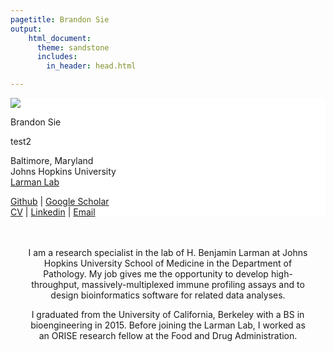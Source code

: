 ```yaml
---
pagetitle: Brandon Sie
output:
    html_document:
      theme: sandstone
      includes: 
        in_header: head.html

---
```

  

<!-- <div class = "siteinfo" align = "center" style = "min-height: 80vh; display:flex; justify-content: flex-end; flex-direction: column;">   -->

<a class="anchor" id="bio"></a>
<div class = "row" style = "background: linear-gradient(rgba(255,255,255,0.9), rgba(255,255,255,1));">

<div class = "col-6 col-sm-auto">

<img class = "profpic1" src="docs/brandonsie.png">
</div>

<div class = "col-6 col-sm-auto" align = "center">
<p class = "name">Brandon Sie</p>

test2

<i class="fa fa-fw fa-map-marker" aria-hidden="true"></i> Baltimore, Maryland  
<i class="fa fa-fw fa-briefcase" aria-hidden="true"></i> Johns Hopkins University  
[<i class="fa fa-fw fa-flask" aria-hidden="true"></i> Larman Lab](http://labs.pathology.jhu.edu/larman/) 


[<i class="fa fa-fw fa-github" aria-hidden="true"></i> Github](https://github.com/brandonsie) 
| [<i class="fa fa-fw fa-graduation-cap" aria-hidden="true"></i> Google Scholar](https://scholar.google.com/citations?user=FpNLPEkAAAAJ&hl=en)  
[<i class="fa fa-fw fa-file" aria-hidden="true"></i> CV](docs/20190322_CV_BrandonSie.pdf)
| [<i class="fa fa-fw fa-linkedin" aria-hidden="true"></i> Linkedin](https://www.linkedin.com/in/brandonsie)
| [<i class="fa fa-fw fa-envelope" aria-hidden="true"></i> Email](mailto:brandonsie@gmail.com)  

</div>
</div>
</div>





<div class = "row">

<div class = "col-12 col-sm-auto" align = "center" style = "max-width: 800px; width: 90%; margin: auto; text-align: center;">

<!-- <hr> -->
<br> <br> 
I am a research specialist in the lab of H. Benjamin Larman at Johns Hopkins University School of Medicine in the Department of Pathology. My job gives me the opportunity to develop high-throughput, massively-multiplexed immune profiling assays and to design bioinformatics software for related data analyses.

I graduated from the University of California, Berkeley with a BS in bioengineering in 2015. Before joining the Larman Lab, I worked as an ORISE research fellow at the Food and Drug Administration.
</div>

</div>  

